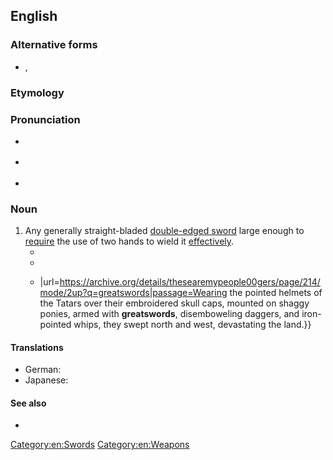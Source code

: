 ==English==

===Alternative forms===
* {{l|en|great sword}}, {{l|en|great-sword}}

===Etymology===
{{compound|en|great|sword}}

===Pronunciation===
* {{a|GenAm}} {{IPA|en|/ɡɹeɪtʃsɔɹd/}}
* {{a|RP}} {{IPA|en|/ɡɹeɪtʃsɔːd/}}
* {{rhymes|en|ɔː(ɹ)d|s=1}}

===Noun===
{{en-noun}}

# Any generally straight-bladed [[double-edged sword]] large enough to [[require]] the use of two hands to wield it [[effectively]].
#* {{quote-book|en|year=1851-1852|title=Appendix to the Congressional Globe for the First Session, Thirty-Second Congress: Containing Speeches and Important State Papers|author=Superintendent of Government Documents|publisher=Henry Holt and Company|isbn=|page=213|url=https://archive.org/details/sim_united-states-congress-congressional-globe_december-2-1851-august-27-1852_25_appendix/page/212/mode/2up?q=greatsword|passage=It is the "''red horse''" which was sent forth upon the opening of the "second seal," to whose rider was given power "to take peace from the earth that they should kill one another; and there was also given unto him a '''greatsword'''."}}
#* {{quote-book|en|year=1910|title=Siegfried: A Dramatic Poem|author=Oliver Huckel, Richard Wagner|publisher=T. Y. Crowell Company |isbn=|page=41|url=https://archive.org/details/siegfrieddramati00wagn/page/40/mode/2up?q=greatsword|passage=Shouting with joy, his shimmering '''greatsword'''.}}
#* {{quote-book|en|year=1959|title=These Are My People: A Treasury of Biographies of Heroes of the Jewish Spirit from Abraham to Leo Baeck|author=Harry Gersh|publisher=Behrman House|isbn=|page=215|passage=Shouting with joy, his shimmering '''greatsword'''.}}|url=https://archive.org/details/thesearemypeople00gers/page/214/mode/2up?q=greatswords|passage=Wearing the pointed helmets of the Tatars over their embroidered skull caps, mounted on shaggy ponies, armed with '''greatswords''', disemboweling daggers, and iron-pointed whips, they swept north and west, devastating the land.}}

====Translations====
{{trans-top|sword}}
* German: {{t|de|Großschwert|n}}
* Japanese: {{t|ja|グレートソード|tr=gurētosōdo|sc=Jpan}}
{{trans-bottom}}

====See also====
* {{pedialite}}

[[Category:en:Swords]]
[[Category:en:Weapons]]